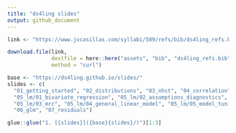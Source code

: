 ```yaml
---
title: "ds4ling slides"
output: github_document
---
```


```r
link <- "https://www.jvcasillas.com/syllabi/589/refs/bib/ds4ling_refs.bib"

download.file(link, 
              destfile = here::here("assets", "bib", "ds4ling_refs.bib"), 
              method = "curl")
```

```r
base <- "https://ds4ling.github.io/slides/"
slides <- c(
  "01_getting_started", "02_distributions", "03_nhst", "04_correlation",
  "05_lm/01_bivariate_regression", "05_lm/02_assumptions_diagnostics", 
  "05_lm/03_mrc", "05_lm/04_general_linear_model", "05_lm/05_model_tuning", 
  "06_glm", "07_residuals")

glue::glue("1. [{slides}]({base}{slides}/)")[1:3]

```
